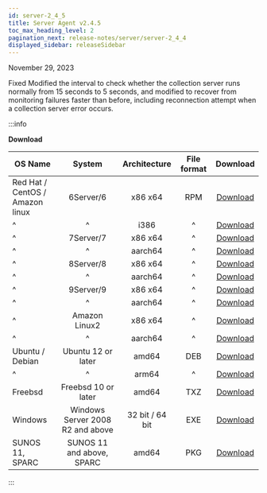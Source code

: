 ```yaml
---
id: server-2_4_5
title: Server Agent v2.4.5
toc_max_heading_level: 2
pagination_next: release-notes/server/server-2_4_4
displayed_sidebar: releaseSidebar
---
```


November 29, 2023

<p><Status>Fixed</Status> Modified the interval to check whether the collection server runs normally from 15 seconds to 5 seconds, and modified to recover from monitoring failures faster than before, including reconnection attempt when a collection server error occurs.</p>

:::info

**Download**

| OS Name                              |              System              |   Architecture  | File format |                                         Download                                        |
| ------------------------------------ | :------------------------------: | :-------------: | :---------: | :-------------------------------------------------------------------------------------: |
| Red Hat / CentOS /<br/> Amazon linux |             6Server/6            |     x86 x64     |     RPM     |     [Download](https://repo.whatap.io/centos/6/x86_64/whatap-infra-2.4-5.x86_64.rpm)    |
| ^                                    |                 ^                |       i386      |      ^      |       [Download](https://repo.whatap.io/centos/6/i386/whatap-infra-1.2-4.i386.rpm)      |
| ^                                    |             7Server/7            |     x86 x64     |      ^      |     [Download](https://repo.whatap.io/centos/7/x86_64/whatap-infra-2.4-5.x86_64.rpm)    |
| ^                                    |                 ^                |     aarch64     |      ^      |    [Download](https://repo.whatap.io/centos/7/aarch64/whatap-infra-2.4-5.aarch64.rpm)   |
| ^                                    |             8Server/8            |     x86 x64     |      ^      |     [Download](https://repo.whatap.io/centos/8/x86_64/whatap-infra-2.4-5.x86_64.rpm)    |
| ^                                    |                 ^                |     aarch64     |      ^      |    [Download](https://repo.whatap.io/centos/8/aarch64/whatap-infra-2.4-5.aarch64.rpm)   |
| ^                                    |             9Server/9            |     x86 x64     |      ^      |     [Download](https://repo.whatap.io/centos/9/x86_64/whatap-infra-2.4-5.x86_64.rpm)    |
| ^                                    |                 ^                |     aarch64     |      ^      |    [Download](https://repo.whatap.io/centos/9/aarch64/whatap-infra-2.4-5.aarch64.rpm)   |
| ^                                    |           Amazon Linux2          |     x86 x64     |      ^      |  [Download](https://repo.whatap.io/centos/latest/x86_64/whatap-infra-2.4-5.x86_64.rpm)  |
| ^                                    |                 ^                |     aarch64     |      ^      | [Download](https://repo.whatap.io/centos/latest/aarch64/whatap-infra-2.4-5.aarch64.rpm) |
| Ubuntu / Debian                      |        Ubuntu 12 or later        |      amd64      |     DEB     |     [Download](https://repo.whatap.io/debian/unstable/whatap-infra_2.4.5_amd64.deb)     |
| ^                                    |                 ^                |      arm64      |      ^      |     [Download](https://repo.whatap.io/debian/unstable/whatap-infra_2.4.5_arm64.deb)     |
| Freebsd                              |        Freebsd 10 or later       |      amd64      |     TXZ     |           [Download](https://repo.whatap.io/freebsd/10/whatap-infra-1.1.2.txz)          |
| Windows                              | Windows Server 2008 R2 and above | 32 bit / 64 bit |     EXE     |               [Download](https://repo.whatap.io/windows/whatap_infra.zip)               |
| SUNOS 11, SPARC                      |     SUNOS 11 and above, SPARC    |      amd64      |     PKG     |      [Download](https://repo.whatap.io/sunos/11/whatap-infra.1.21.SPARC.pkg.tar.gz)     |

:::
